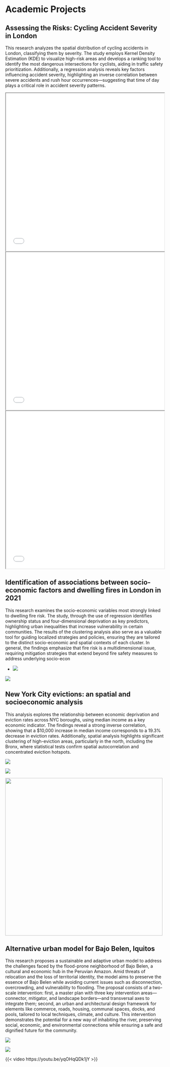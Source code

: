 # Academic Projects

## **Assessing the Risks: Cycling Accident Severity in London**

This research analyzes the spatial distribution of cycling accidents in London, classifying them by severity. The study employs Kernel Density Estimation (KDE) to visualize high-risk areas and develops a ranking tool to identify the most dangerous intersections for cyclists, aiding in traffic safety prioritization. Additionally, a regression analysis reveals key factors influencing accident severity, highlighting an inverse correlation between severe accidents and rush hour occurrences—suggesting that time of day plays a critical role in accident severity patterns.

<iframe src="general_map.html" width="100%" height="500px">

</iframe>

<iframe src="interactive_map.html" width="100%" height="500px">

</iframe>

<iframe src="top10general_2023.html" width="100%" height="500px">

</iframe>

## Identification of associations between socio-economic factors and dwelling fires in London in 2021

This research examines the socio-economic variables most strongly linked to dwelling fire risk. The study, through the use of regression identifies ownership status and four-dimensional deprivation as key predictors, highlighting urban inequalities that increase vulnerability in certain communities. The results of the clustering analysis also serve as a valuable tool for guiding localized strategies and policies, ensuring they are tailored to the distinct socio-economic and spatial contexts of each cluster. In general, the findings emphasize that fire risk is a multidimensional issue, requiring mitigation strategies that extend beyond fire safety measures to address underlying socio-econ

-   ![](images/correlationmatrix1.png)

![](images/borough_clustering.jpg)

## **New York City evictions: an spatial and socioeconomic analysis**

This analysis explores the relationship between economic deprivation and eviction rates across NYC boroughs, using median income as a key economic indicator. The findings reveal a strong inverse correlation, showing that a \$10,000 increase in median income corresponds to a 19.3% decrease in eviction rates. Additionally, spatial analysis highlights significant clustering of high-eviction areas, particularly in the north, including the Bronx, where statistical tests confirm spatial autocorrelation and concentrated eviction hotspots.

![](images/local_moran.png){fig-align="center"}

![](images/regression1.png){fig-align="center"}

![](images/regression2.png){fig-align="center" width="500"}

## **Alternative urban model for Bajo Belen, Iquitos**

This research proposes a sustainable and adaptive urban model to address the challenges faced by the flood-prone neighborhood of Bajo Belen, a cultural and economic hub in the Peruvian Amazon. Amid threats of relocation and the loss of territorial identity, the model aims to preserve the essence of Bajo Belen while avoiding current issues such as disconnection, overcrowding, and vulnerability to flooding. The proposal consists of a two-scale intervention: first, a master plan with three key intervention areas—connector, mitigator, and landscape borders—and transversal axes to integrate them; second, an urban and architectural design framework for elements like commerce, roads, housing, communal spaces, docks, and pools, tailored to local techniques, climate, and culture. This intervention demonstrates the potential for a new way of inhabiting the river, preserving social, economic, and environmental connections while ensuring a safe and dignified future for the community.

![](images/iso_pfc.gif){fig-align="center"}

![](images/pfc.gif){fig-align="center"}

{{< video https://youtu.be/yqOHqQDk1jY >}}
